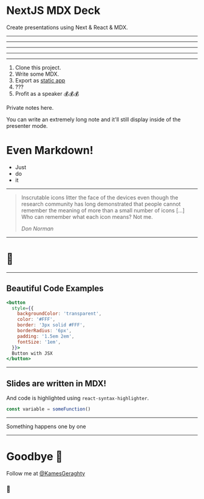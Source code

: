 <SlidePage>

<Cover>

# NextJS MDX Deck

Create presentations using Next & React & MDX.

</Cover>

---

<Introduction />

---

<TurboConnect />

---

<SlideWalletConnect />

---

<SignMessage />

---

<Container>

1. Clone this project.
1. Write some MDX.
1. Export as [static app](https://nextjs.org/docs/advanced-features/static-html-export)
1. ???
1. Profit as a speaker 💰💰💰

<SpeakerNotes>
    
Private notes here.

You can write an extremely long note and it'll still display inside of the presenter mode.

# Even Markdown!

- Just
- do
- it

</SpeakerNotes>

</Container>

---

> Inscrutable icons litter the face of the devices even though the research
> community has long demonstrated that people cannot remember the meaning of
> more than a small number of icons […] Who can remember what each icon
> means? Not me.
>
> <cite>Don Norman</cite>

---

# 🤫

---

## Beautiful Code Examples

```jsx
<button
  style={{
    backgroundColor: 'transparent',
    color: '#FFF',
    border: '3px solid #FFF',
    borderRadius: '6px',
    padding: '1.5em 2em',
    fontSize: '1em',
  }}>
  Button with JSX
</button>
```

---

## Slides are written in MDX!

And code is highlighted using `react-syntax-highlighter`.

```js
const variable = someFunction()
```

---

<Steps>
  <Step>Something</Step>
  <Step>happens</Step>
  <Step>one</Step>
  <Step>by</Step>
  <Step>one</Step>
</Steps>

---

# Goodbye 👋

Follow me at [@KamesGeraghty](https://twitter.com/KamesGeraghty)

### 🦅

</SlidePage>
